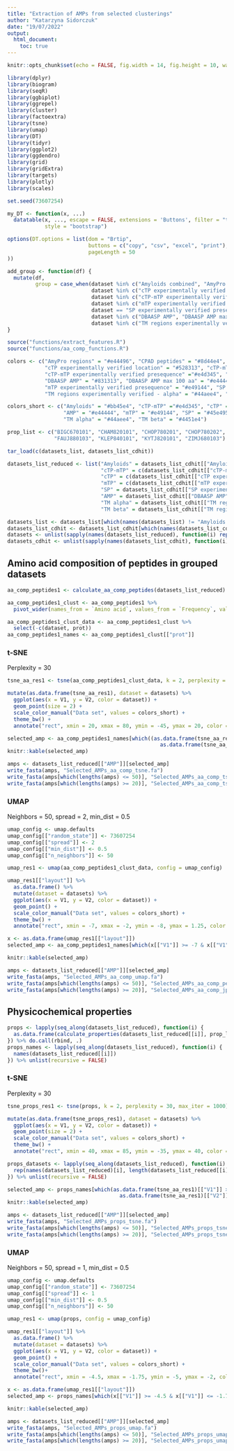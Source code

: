 ```yaml
---
title: "Extraction of AMPs from selected clusterings"
author: "Katarzyna Sidorczuk"
date: "19/07/2022"
output: 
  html_document:
    toc: true
---
```


```r
knitr::opts_chunk$set(echo = FALSE, fig.width = 14, fig.height = 10, warning = FALSE, message = FALSE, cache = TRUE, cache.lazy = FALSE)

library(dplyr)
library(biogram)
library(seqR)
library(ggbiplot)
library(ggrepel)
library(cluster)
library(factoextra)
library(tsne)
library(umap)
library(DT)
library(tidyr)
library(ggplot2)
library(ggdendro)
library(grid)
library(gridExtra)
library(targets)
library(plotly)
library(scales)

set.seed(73607254)

my_DT <- function(x, ...)
  datatable(x, ..., escape = FALSE, extensions = 'Buttons', filter = "top", rownames = FALSE,
            style = "bootstrap")

options(DT.options = list(dom = "Brtip",
                          buttons = c("copy", "csv", "excel", "print"),
                          pageLength = 50
))

add_group <- function(df) {
  mutate(df,
         group = case_when(dataset %in% c("Amyloids combined", "AmyPro regions", "CPAD peptides") ~ "Amyloids",
                           dataset %in% c("cTP experimentally verified location", "cTP experimentally verified presequence") ~ "cTP",
                           dataset %in% c("cTP-mTP experimentally verified location", "cTP-mTP experimentally verified presequence") ~ "cTP-mTP",
                           dataset %in% c("mTP experimentally verified location", "mTP experimentally verified presequence") ~ "mTP",
                           dataset == "SP experimentally verified presequence" ~ "SP",
                           dataset %in% c("DBAASP AMP", "DBAASP AMP max 100 aa") ~ "AMP",
                           dataset %in% c("TM regions experimentally verified - alpha", "TM regions experimentally verified - beta") ~ "Transmembrane")) 
}

source("functions/extract_features.R")
source("functions/aa_comp_functions.R")

colors <- c("AmyPro regions" = "#e44496", "CPAD peptides" = "#8d44e4", 
            "cTP experimentally verified location" = "#528313", "cTP-mTP experimentally verified location" = "#837713", 
            "cTP-mTP experimentally verified presequence" ="#e4d345", "cTP experimentally verified presequence" = "#9de444", 
            "DBAASP AMP" = "#831313", "DBAASP AMP max 100 aa" = "#e44444", "mTP experimentally verified location" = "#834813", 
            "mTP experimentally verified presequence" = "#e49144", "SP experimentally verified presequence" = "#45e495", 
            "TM regions experimentally verified - alpha" = "#44aee4", "TM regions experimentally verified - beta" = "#4451e4")

colors_short <- c("Amyloids" = "#bb45e4", "cTP-mTP" ="#e4d345", "cTP" = "#9de444", 
                  "AMP" = "#e44444", "mTP" = "#e49144", "SP" = "#45e495", 
                  "TM alpha" = "#44aee4", "TM beta" = "#4451e4")

prop_list <- c("BIGC670101", "CHAM820101", "CHOP780201", "CHOP780202", "CHOP780203",
               "FAUJ880103", "KLEP840101", "KYTJ820101", "ZIMJ680103")

tar_load(c(datasets_list, datasets_list_cdhit))

datasets_list_reduced <- list("Amyloids" = datasets_list_cdhit[["Amyloids combined"]],
                              "cTP-mTP" = c(datasets_list_cdhit[["cTP-mTP experimentally verified location"]], datasets_list_cdhit[["cTP-mTP experimentally verified presequence"]])[which(!duplicated( c(datasets_list_cdhit[["cTP-mTP experimentally verified location"]], datasets_list_cdhit[["cTP-mTP experimentally verified presequence"]])))],
                              "cTP" = c(datasets_list_cdhit[["cTP experimentally verified location"]], datasets_list_cdhit[["cTP experimentally verified presequence"]])[which(!duplicated( c(datasets_list_cdhit[["cTP experimentally verified location"]], datasets_list_cdhit[["cTP experimentally verified presequence"]])))],
                              "mTP" = c(datasets_list_cdhit[["mTP experimentally verified location"]], datasets_list_cdhit[["mTP experimentally verified presequence"]])[which(!duplicated( c(datasets_list_cdhit[["mTP experimentally verified location"]], datasets_list_cdhit[["mTP experimentally verified presequence"]])))],
                              "SP" = datasets_list_cdhit[["SP experimentally verified presequence"]],
                              "AMP" = datasets_list_cdhit[["DBAASP AMP"]],
                              "TM alpha" = datasets_list_cdhit[["TM regions experimentally verified - alpha"]],
                              "TM beta" = datasets_list_cdhit[["TM regions experimentally verified - beta"]])

datasets_list <- datasets_list[which(names(datasets_list) != "Amyloids combined")]
datasets_list_cdhit <- datasets_list_cdhit[which(names(datasets_list_cdhit) != "Amyloids combined")]
datasets <- unlist(sapply(names(datasets_list_reduced), function(i) rep(i, length(datasets_list_reduced[[i]])), USE.NAMES = FALSE))
datasets_cdhit <- unlist(sapply(names(datasets_list_cdhit), function(i) rep(i, length(datasets_list_cdhit[[i]])), USE.NAMES = FALSE))
```


## Amino acid composition of peptides in grouped datasets

```r
aa_comp_peptides1 <- calculate_aa_comp_peptides(datasets_list_reduced)

aa_comp_peptides1_clust <- aa_comp_peptides1 %>%
  pivot_wider(names_from = `Amino acid`, values_from = `Frequency`, values_fill = 0) 

aa_comp_peptides1_clust_data <- aa_comp_peptides1_clust %>%
  select(-c(dataset, prot))
aa_comp_peptides1_names <- aa_comp_peptides1_clust[["prot"]]
```

### t-SNE

Perplexity = 30
```r
tsne_aa_res1 <- tsne(aa_comp_peptides1_clust_data, k = 2, perplexity = 30, max_iter = 1000)
```
```r
mutate(as.data.frame(tsne_aa_res1), dataset = datasets) %>%
  ggplot(aes(x = V1, y = V2, color = dataset)) +
  geom_point(size = 2) +
  scale_color_manual("Data set", values = colors_short) +
  theme_bw() +
  annotate("rect", xmin = 20, xmax = 80, ymin = -45, ymax = 20, color = "black", alpha = 0)

selected_amp <- aa_comp_peptides1_names[which((as.data.frame(tsne_aa_res1)[["V1"]] >= 20 & as.data.frame(tsne_aa_res1)[["V1"]] <= 80 & as.data.frame(tsne_aa_res1)[["V2"]] >= -45 & 
                                                 as.data.frame(tsne_aa_res1)[["V2"]] <= 20 & aa_comp_peptides1_clust[["dataset"]] == "AMP"))]
knitr::kable(selected_amp)

amps <- datasets_list_reduced[["AMP"]][selected_amp]
write_fasta(amps, "Selected_AMPs_aa_comp_tsne.fa")
write_fasta(amps[which(lengths(amps) <= 50)], "Selected_AMPs_aa_comp_tsne_pep2d.fa")
write_fasta(amps[which(lengths(amps) >= 20)], "Selected_AMPs_aa_comp_tsne_jpred.fa")
```

### UMAP

Neighbors = 50, spread = 2, min_dist = 0.5
```r
umap_config <- umap.defaults
umap_config[["random_state"]] <- 73607254
umap_config[["spread"]] <- 2
umap_config[["min_dist"]] <- 0.5
umap_config[["n_neighbors"]] <- 50

umap_res1 <- umap(aa_comp_peptides1_clust_data, config = umap_config)
```
```r
umap_res1[["layout"]] %>%
  as.data.frame() %>%
  mutate(dataset = datasets) %>%
  ggplot(aes(x = V1, y = V2, color = dataset)) +
  geom_point() +
  scale_color_manual("Data set", values = colors_short) +
  theme_bw() +
  annotate("rect", xmin = -7, xmax = -2, ymin = -8, ymax = 1.25, color = "black", alpha = 0)

x <- as.data.frame(umap_res1[["layout"]])
selected_amp <- aa_comp_peptides1_names[which(x[["V1"]] >= -7 & x[["V1"]] <= -2 & x[["V2"]] >= -8 & x[["V2"]] <= 1.25 & aa_comp_peptides1_clust[["dataset"]] == "AMP")]

knitr::kable(selected_amp)

amps <- datasets_list_reduced[["AMP"]][selected_amp]
write_fasta(amps, "Selected_AMPs_aa_comp_umap.fa")
write_fasta(amps[which(lengths(amps) <= 50)], "Selected_AMPs_aa_comp_pep2d.fa")
write_fasta(amps[which(lengths(amps) >= 20)], "Selected_AMPs_aa_comp_jpred.fa")
```


## Physicochemical properties

```r
props <- lapply(seq_along(datasets_list_reduced), function(i) {
  as.data.frame(calculate_properties(datasets_list_reduced[[i]], prop_list))
}) %>% do.call(rbind, .)
props_names <- lapply(seq_along(datasets_list_reduced), function(i) {
  names(datasets_list_reduced[[i]])
}) %>% unlist(recursive = FALSE)
```

### t-SNE

Perplexity = 30
```r
tsne_props_res1 <- tsne(props, k = 2, perplexity = 30, max_iter = 1000)
```
```r
mutate(as.data.frame(tsne_props_res1), dataset = datasets) %>%
  ggplot(aes(x = V1, y = V2, color = dataset)) +
  geom_point(size = 2) +
  scale_color_manual("Data set", values = colors_short) +
  theme_bw() +
  annotate("rect", xmin = 40, xmax = 85, ymin = -35, ymax = 40, color = "black", alpha = 0)

props_datasets <- lapply(seq_along(datasets_list_reduced), function(i) {
  rep(names(datasets_list_reduced)[i], length(datasets_list_reduced[[i]]))
}) %>% unlist(recursive = FALSE)

selected_amp <- props_names[which(as.data.frame(tsne_aa_res1)[["V1"]] >= 40 & as.data.frame(tsne_aa_res1)[["V1"]] <= 85 & as.data.frame(tsne_aa_res1)[["V2"]] >= -35 & 
                                    as.data.frame(tsne_aa_res1)[["V2"]] <= 40 & props_datasets == "AMP")]
knitr::kable(selected_amp)

amps <- datasets_list_reduced[["AMP"]][selected_amp]
write_fasta(amps, "Selected_AMPs_props_tsne.fa")
write_fasta(amps[which(lengths(amps) <= 50)], "Selected_AMPs_props_tsne_pep2d.fa")
write_fasta(amps[which(lengths(amps) >= 20)], "Selected_AMPs_props_tsne_jpred.fa")
```

### UMAP

Neighbors = 50, spread = 1, min_dist = 0.5
```r
umap_config <- umap.defaults
umap_config[["random_state"]] <- 73607254
umap_config[["spread"]] <- 1
umap_config[["min_dist"]] <- 0.5
umap_config[["n_neighbors"]] <- 50

umap_res1 <- umap(props, config = umap_config)
```
```r
umap_res1[["layout"]] %>%
  as.data.frame() %>%
  mutate(dataset = datasets) %>%
  ggplot(aes(x = V1, y = V2, color = dataset)) +
  geom_point() +
  scale_color_manual("Data set", values = colors_short) +
  theme_bw()+
  annotate("rect", xmin = -4.5, xmax = -1.75, ymin = -5, ymax = -2, color = "black", alpha = 0)

x <- as.data.frame(umap_res1[["layout"]])
selected_amp <- props_names[which(x[["V1"]] >= -4.5 & x[["V1"]] <= -1.75 & x[["V2"]] >= -5 & x[["V2"]] <= -2 & props_datasets == "AMP")]

knitr::kable(selected_amp)

amps <- datasets_list_reduced[["AMP"]][selected_amp]
write_fasta(amps, "Selected_AMPs_props_umap.fa")
write_fasta(amps[which(lengths(amps) <= 50)], "Selected_AMPs_props_umap_pep2d.fa")
write_fasta(amps[which(lengths(amps) >= 20)], "Selected_AMPs_props_umap_jpred.fa")
```

